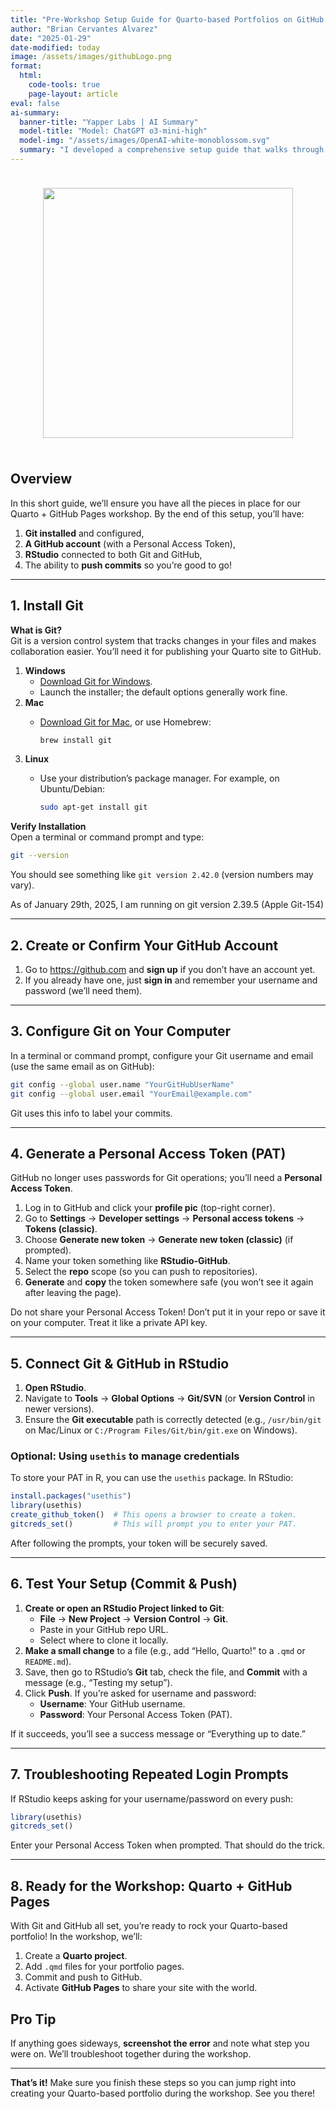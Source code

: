 ```yaml
---
title: "Pre-Workshop Setup Guide for Quarto-based Portfolios on GitHub Pages"
author: "Brian Cervantes Alvarez"
date: "2025-01-29"
date-modified: today
image: /assets/images/githubLogo.png
format: 
  html:
    code-tools: true
    page-layout: article
eval: false
ai-summary:
  banner-title: "Yapper Labs | AI Summary"
  model-title: "Model: ChatGPT o3-mini-high"
  model-img: "/assets/images/OpenAI-white-monoblossom.svg"
  summary: "I developed a comprehensive setup guide that walks through installing Git, configuring a GitHub account with a Personal Access Token, and connecting Git with RStudio to enable seamless commit and push operations. I provided clear, step-by-step instructions and troubleshooting tips to ensure a smooth pre-workshop environment for building Quarto-based portfolios on GitHub Pages. This guide ensures participants are well-prepared to create, deploy, and maintain a reproducible, production-quality portfolio before the workshop begins."
---
```


::: {style="text-align: center; padding-top: 10px; padding-bottom: 10px;"}
<img src="/assets/images/githubLogo.png" style="height: 400px;"/>
:::

## Overview

In this short guide, we'll ensure you have all the pieces in place for our Quarto + GitHub Pages workshop. By the end of this setup, you'll have:

1.  **Git installed** and configured,
2.  **A GitHub account** (with a Personal Access Token),
3.  **RStudio** connected to both Git and GitHub,
4.  The ability to **push commits** so you’re good to go!

------------------------------------------------------------------------

## 1. Install Git

**What is Git?**\
Git is a version control system that tracks changes in your files and makes collaboration easier. You’ll need it for publishing your Quarto site to GitHub.

1.  **Windows**
    -   [Download Git for Windows](https://git-scm.com/download/win).\
    -   Launch the installer; the default options generally work fine.
2.  **Mac**
    -   [Download Git for Mac](https://git-scm.com/download/mac), or use Homebrew:

        ``` bash
        brew install git
        ```
3.  **Linux**
    -   Use your distribution’s package manager. For example, on Ubuntu/Debian:

        ``` bash
        sudo apt-get install git
        ```

**Verify Installation**\
Open a terminal or command prompt and type:

``` bash
git --version
```

You should see something like `git version 2.42.0` (version numbers may vary).

::: callout-note
As of January 29th, 2025, I am running on git version 2.39.5 (Apple Git-154)
:::

------------------------------------------------------------------------

## 2. Create or Confirm Your GitHub Account

1.  Go to <https://github.com> and **sign up** if you don’t have an account yet.\
2.  If you already have one, just **sign in** and remember your username and password (we'll need them).

------------------------------------------------------------------------

## 3. Configure Git on Your Computer

In a terminal or command prompt, configure your Git username and email (use the same email as on GitHub):

``` bash
git config --global user.name "YourGitHubUserName"
git config --global user.email "YourEmail@example.com"
```

Git uses this info to label your commits.

------------------------------------------------------------------------

## 4. Generate a Personal Access Token (PAT)

GitHub no longer uses passwords for Git operations; you’ll need a **Personal Access Token**.

1.  Log in to GitHub and click your **profile pic** (top-right corner).\
2.  Go to **Settings** → **Developer settings** → **Personal access tokens** → **Tokens (classic)**.\
3.  Choose **Generate new token** → **Generate new token (classic)** (if prompted).\
4.  Name your token something like **RStudio-GitHub**.\
5.  Select the **repo** scope (so you can push to repositories).\
6.  **Generate** and **copy** the token somewhere safe (you won’t see it again after leaving the page).

::: callout-warning
Do not share your Personal Access Token! Don't put it in your repo or save it on your computer. Treat it like a private API key.
:::

------------------------------------------------------------------------

## 5. Connect Git & GitHub in RStudio

1.  **Open RStudio**.\
2.  Navigate to **Tools** → **Global Options** → **Git/SVN** (or **Version Control** in newer versions).\
3.  Ensure the **Git executable** path is correctly detected (e.g., `/usr/bin/git` on Mac/Linux or `C:/Program Files/Git/bin/git.exe` on Windows).

### Optional: Using `usethis` to manage credentials

To store your PAT in R, you can use the `usethis` package. In RStudio:

```r
install.packages("usethis")
library(usethis)
create_github_token()  # This opens a browser to create a token.
gitcreds_set()         # This will prompt you to enter your PAT.
```

After following the prompts, your token will be securely saved.

------------------------------------------------------------------------

## 6. Test Your Setup (Commit & Push)

1.  **Create or open an RStudio Project linked to Git**:
    -   **File** → **New Project** → **Version Control** → **Git**.\
    -   Paste in your GitHub repo URL.\
    -   Select where to clone it locally.
2.  **Make a small change** to a file (e.g., add “Hello, Quarto!” to a `.qmd` or `README.md`).
3.  Save, then go to RStudio’s **Git** tab, check the file, and **Commit** with a message (e.g., “Testing my setup”).
4.  Click **Push**. If you’re asked for username and password:
    -   **Username**: Your GitHub username.
    -   **Password**: Your Personal Access Token (PAT).

If it succeeds, you’ll see a success message or “Everything up to date.”

------------------------------------------------------------------------

## 7. Troubleshooting Repeated Login Prompts

If RStudio keeps asking for your username/password on every push:

```r
library(usethis)
gitcreds_set()
```

Enter your Personal Access Token when prompted. That should do the trick.

------------------------------------------------------------------------

## 8. Ready for the Workshop: Quarto + GitHub Pages

With Git and GitHub all set, you’re ready to rock your Quarto-based portfolio! In the workshop, we’ll:

1.  Create a **Quarto project**.
2.  Add `.qmd` files for your portfolio pages.
3.  Commit and push to GitHub.
4.  Activate **GitHub Pages** to share your site with the world.

::: callout-tip
## Pro Tip

If anything goes sideways, **screenshot the error** and note what step you were on. We’ll troubleshoot together during the workshop.
:::

------------------------------------------------------------------------

**That’s it!** Make sure you finish these steps so you can jump right into creating your Quarto-based portfolio during the workshop. See you there!